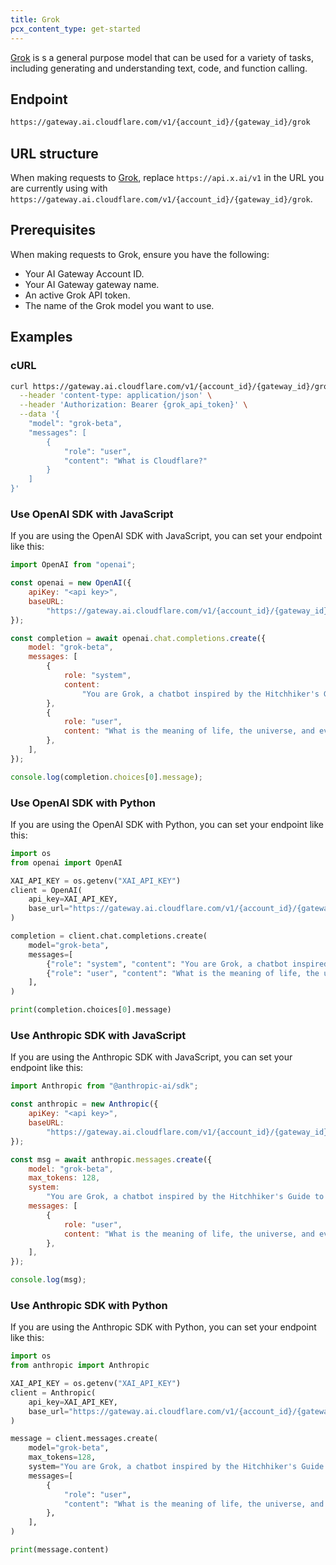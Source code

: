 ```yaml
---
title: Grok
pcx_content_type: get-started
---
```


[Grok](https://docs.x.ai/docs#getting-started) is s a general purpose model that can be used for a variety of tasks, including generating and understanding text, code, and function calling.

## Endpoint

```txt
https://gateway.ai.cloudflare.com/v1/{account_id}/{gateway_id}/grok
```

## URL structure

When making requests to [Grok](https://docs.x.ai/docs#getting-started), replace `https://api.x.ai/v1` in the URL you are currently using with `https://gateway.ai.cloudflare.com/v1/{account_id}/{gateway_id}/grok`.

## Prerequisites

When making requests to Grok, ensure you have the following:

- Your AI Gateway Account ID.
- Your AI Gateway gateway name.
- An active Grok API token.
- The name of the Grok model you want to use.

## Examples

### cURL

```bash title="Request"
curl https://gateway.ai.cloudflare.com/v1/{account_id}/{gateway_id}/grok/v1/chat/completions \
  --header 'content-type: application/json' \
  --header 'Authorization: Bearer {grok_api_token}' \
  --data '{
    "model": "grok-beta",
    "messages": [
        {
            "role": "user",
            "content": "What is Cloudflare?"
        }
    ]
}'
```

### Use OpenAI SDK with JavaScript

If you are using the OpenAI SDK with JavaScript, you can set your endpoint like this:

```js title="JavaScript"
import OpenAI from "openai";

const openai = new OpenAI({
	apiKey: "<api key>",
	baseURL:
		"https://gateway.ai.cloudflare.com/v1/{account_id}/{gateway_id}/grok",
});

const completion = await openai.chat.completions.create({
	model: "grok-beta",
	messages: [
		{
			role: "system",
			content:
				"You are Grok, a chatbot inspired by the Hitchhiker's Guide to the Galaxy.",
		},
		{
			role: "user",
			content: "What is the meaning of life, the universe, and everything?",
		},
	],
});

console.log(completion.choices[0].message);
```

### Use OpenAI SDK with Python

If you are using the OpenAI SDK with Python, you can set your endpoint like this:

```python title="Python"
import os
from openai import OpenAI

XAI_API_KEY = os.getenv("XAI_API_KEY")
client = OpenAI(
    api_key=XAI_API_KEY,
    base_url="https://gateway.ai.cloudflare.com/v1/{account_id}/{gateway_id}/grok",
)

completion = client.chat.completions.create(
    model="grok-beta",
    messages=[
        {"role": "system", "content": "You are Grok, a chatbot inspired by the Hitchhiker's Guide to the Galaxy."},
        {"role": "user", "content": "What is the meaning of life, the universe, and everything?"},
    ],
)

print(completion.choices[0].message)
```

### Use Anthropic SDK with JavaScript

If you are using the Anthropic SDK with JavaScript, you can set your endpoint like this:

```js title="JavaScript"
import Anthropic from "@anthropic-ai/sdk";

const anthropic = new Anthropic({
	apiKey: "<api key>",
	baseURL:
		"https://gateway.ai.cloudflare.com/v1/{account_id}/{gateway_id}/grok",
});

const msg = await anthropic.messages.create({
	model: "grok-beta",
	max_tokens: 128,
	system:
		"You are Grok, a chatbot inspired by the Hitchhiker's Guide to the Galaxy.",
	messages: [
		{
			role: "user",
			content: "What is the meaning of life, the universe, and everything?",
		},
	],
});

console.log(msg);
```

### Use Anthropic SDK with Python

If you are using the Anthropic SDK with Python, you can set your endpoint like this:

```python title="Python"
import os
from anthropic import Anthropic

XAI_API_KEY = os.getenv("XAI_API_KEY")
client = Anthropic(
    api_key=XAI_API_KEY,
    base_url="https://gateway.ai.cloudflare.com/v1/{account_id}/{gateway_id}/grok",
)

message = client.messages.create(
    model="grok-beta",
    max_tokens=128,
    system="You are Grok, a chatbot inspired by the Hitchhiker's Guide to the Galaxy.",
    messages=[
        {
            "role": "user",
            "content": "What is the meaning of life, the universe, and everything?",
        },
    ],
)

print(message.content)
```
